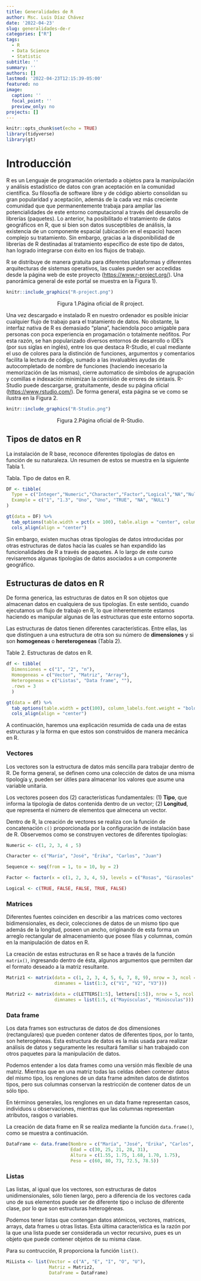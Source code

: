 ```yaml
---
title: Generalidades de R
author: Msc. Luis Díaz Chávez
date: '2022-04-23'
slug: generalidades-de-r
categories: ["R"]
tags:
  - R
  - Data Science
  - Statistic
subtitle: ''
summary: ''
authors: []
lastmod: '2022-04-23T12:15:39-05:00'
featured: no
image:
  caption: ''
  focal_point: ''
  preview_only: no
projects: []
---
```



```r
knitr::opts_chunk$set(echo = TRUE)
library(tidyverse)
library(gt)
```

# Introducción

R es un Lenguaje de programación orientado a objetos para la manipulación y análisis estadístico de datos con gran aceptación en la comunidad científica. Su filosofía de software libre y de código abierto consolidan su gran popularidad y aceptación, además de la cada vez más creciente comunidad que que permanentemente trabaja para ampliar las potencialidades de este entorno computacional a través del dessarollo de librerías (paquetes). Lo anterior, ha posibilitado el tratamiento de datos geográficos en R, que si bien son datos susceptibles de análisis, la existencia de un componente espacial (ubicación en el espacio) hacen complejo su tratamiento. Sin embargo, gracias a la disponibilidad de librerías de R destinadas al tratamiento específico de este tipo de datos, han logrado integrarse con éxito en los flujos de trabajo.

R se distribuye de manera gratuita para diferentes plataformas y diferentes arquitecturas de sistemas operativos, las cuales pueden ser accedidas desde la página web de este proyecto (<https://www.r-project.org/>). Una panorámica general de este portal se muestra en la Figura 1).

```r
knitr::include_graphics("R-project.png")
```
<p align = "center">Figura 1.Página oficial de R project.</p>

Una vez descargado e instalado R en nuestro ordenador es posible iniciar cualquier flujo de trabajo para el tratamiento de datos. No obstante, la interfaz nativa de R es demasiado "plana", haciendola poco amigable para personas con poca experiencia en progamación o totalmente neófitos. Por esta razón, se han popularizado diversos entornos de desarrollo o IDE's (por sus siglas en inglés), entre los que destaca R-Studio, el cual mediante el uso de colores para la distinción de funciones, argumentos y comentarios facilita la lectura de código, sumado a las invaluables ayudas de autocompletado de nombre de funciones (haciendo inecesario la memorización de las mismas), cierre automatico de símbolos de agrupación y comillas e indexación minimizan la comisión de errores de sintaxis. R-Studio puede descargarse, gratuitamente, desde su página oficial (<https://www.rstudio.com/>). De forma general, esta página se ve como se ilustra en la Figura 2.

```r
knitr::include_graphics("R-Studio.png")
```
<p align = "center">Figura 2.Página oficial de R-Studio.</p>

## Tipos de datos en R

La instalación de R base, reconoce diferentes tipologías de datos en función de su naturaleza. Un resumen de estos se muestra en la siguiente Tabla 1.

Tabla. Tipo de datos en R.
```r

DF <- tibble(
  Type = c("Integer","Numeric","Character","Factor","Logical","NA","Null"),
  Example = c("1", "1.3", "Uno", "Uno", "TRUE", "NA", "NULL")
)

gt(data = DF) %>% 
  tab_options(table.width = pct(x = 100), table.align = "center", column_labels.font.weight = "bold") %>% 
  cols_align(align = "center") 
```

Sin embargo, existen muchas otras tipologías de datos introducidas por otras estructuras de datos hacia las cuales se han expandido las funcionalidades de R a través de paquetes. A lo largo de este curso revisaremos algunas tipologías de datos asociados a un componente geográfico.

## Estructuras de datos en R

De forma generica, las estructuras de datos en R son objetos que almacenan datos en cualquiera de sus tipologías. En este sentido, cuando ejecutamos un flujo de trabajo en R, lo que inherentemente estamos haciendo es manipular algunas de las estructuras que este entorno soporta.

Las estructuras de datos tienen diferentes características. Entre ellas, las que distinguen a una estructura de otra son su número de **dimensiones** y si son **homogeneas** o **hereterogeneas** (Tabla 2).

Table 2. Estructuras de datos en R.
```r

df <- tibble(
  Dimensiones = c("1", "2", "n"),
  Homogeneas = c("Vector", "Matriz", "Array"),
  Heterogeneas = c("Listas", "Data frame", ""),
  .rows = 3
  )

gt(data = df) %>% 
  tab_options(table.width = pct(100), column_labels.font.weight = "bold") %>% 
  cols_align(align = "center")

```

A continuación, haremos una explicación resumida de cada una de estas estructuras y la forma en que estos son construídos de manera mecánica en R.

### Vectores

Los vectores son la estructura de datos más sencilla para trabajar dentro de R. De forma general, se definen como una colección de datos de una misma tipología y, pueden ser útiles para almacenar los valores que asume una variable unitaria.

Los vectores poseen dos (2) características fundamentales: (1) **Tipo**, que informa la tipología de datos contenida dentro de un vector; (2) **Longitud**, que representa el número de elementos que almecena un vector.

Dentro de R, la creación de vectores se realiza con la función de concatenación `c()` proporcionada por la configuración de instalación base de R. Observemos como se construyen vectores de diferentes tipologías:

```r

Numeric <- c(1, 2, 3, 4 , 5)

Character <- c("María", "José", "Érika", "Carlos", "Juan")

Sequence <- seq(from = 1, to = 10, by = 2)

Factor <- factor(x = c(1, 2, 3, 4, 5), levels = c("Rosas", "Girasoles", "Orquideas", "Margaritas", "Tulipanes"))

Logical <- c(TRUE, FALSE, FALSE, TRUE, FALSE)

```

### Matrices 

Diferentes fuentes coinciden en describir a las matrices como vectores bidimensionales, es decir, colecciones de datos de un mismo tipo que además de la longitud, poseen un ancho, originando de esta forma un arreglo rectangular de almacenamiento que posee filas y columnas, común en la manipulación de datos en R.

La creación de estas estructuras en R se hace a través de la función `matrix()`, ingresando dentro de ésta, algunos argumentos que permiten dar el formato deseado a la matriz resultante.

```r

Matriz1 <- matrix(data = c(1, 2, 3, 4, 5, 6, 7, 8, 9), nrow = 3, ncol = 3, byrow = FALSE, 
                  dimnames = list(1:3, c("V1", "V2", "V3")))

Matriz2 <- matrix(data = c(LETTERS[1:5], letters[1:5]), nrow = 5, ncol = 2, byrow = FALSE, 
                  dimnames = list(1:5, c("Mayúsculas", "Minúsculas")))

```

### Data frame

Los data frames son estructuras de datos de dos dimensiones (rectangulares) que pueden contener datos de diferentes tipos, por lo tanto, son heterogéneas. Esta estructura de datos es la más usada para realizar análisis de datos y seguramente les resultará familiar si han trabajado con otros paquetes para la manipulación de datos.

Podemos entender a los data frames como una versión más flexible de una matriz. Mientras que en una matriz todas las celdas deben contener datos del mismo tipo, los renglones de un data frame admiten datos de distintos tipos, pero sus columnas conservan la restricción de contener datos de un sólo tipo.

En términos generales, los renglones en un data frame representan casos, individuos u observaciones, mientras que las columnas representan atributos, rasgos o variables.

La creación de data frame en R se realiza mediante la función `data.frame()`, como se muestra a continuación.

```r

DataFrame <- data.frame(Nombre = c("María", "José", "Érika", "Carlos", "Juan"),
                        Edad = c(30, 25, 21, 28, 31),
                        Altura = c(1.55, 1.75, 1.68, 1.70, 1.75),
                        Peso = c(60, 80, 73, 72.5, 78.5))

```

### Listas

Las listas, al igual que los vectores, son estructuras de datos unidimensionales, sólo tienen largo, pero a diferencia de los vectores cada uno de sus elementos puede ser de diferente tipo o incluso de diferente clase, por lo que son estructuras heterogéneas.

Podemos tener listas que contengan datos atómicos, vectores, matrices, arrays, data frames u otras listas. Esta última característica es la razón por la que una lista puede ser considerada un vector recursivo, pues es un objeto que puede contener objetos de su misma clase.

Para su contrucción, R proporciona la función `list()`.

```r

MiLista <- list(Vector = c("A", "E", "I", "O", "U"),
                Matriz = Matriz2,
                DataFrame = DataFrame)

```

